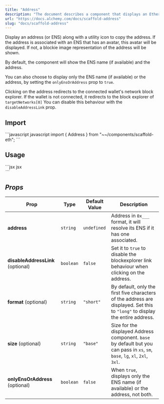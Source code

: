 ```yaml
---
title: "Address"
description: "The document describes a component that displays an Ethereum address or ENS name with an optional avatar, allows copying the address, and can link to a block explorer. It includes customization options for display format, size, and link behavior."
url: "https://docs.alchemy.com/docs/scaffold-address"
slug: "docs/scaffold-address"
---
```


Display an address (or ENS) along with a utility icon to copy the address. If the address is associated with an ENS that has an avatar, this avatar will be displayed. If not, a blockie image representation of the address will be shown.

By default, the component will show the ENS name (if available) and the address.

You can also choose to display only the ENS name (if available) or the address, by setting the `onlyEnsOrAddress` prop to `true`.

Clicking on the address redirects to the connected wallet's network block explorer. If the wallet is not connected, it redirects to the block explorer of `targetNetworks[0]` You can disable this behaviour with the `disableAddressLink` prop.

## Import

<CodeGroup>
  ```javascript javascript
  import { Address } from "~~/components/scaffold-eth";
  ```
</CodeGroup>

## Usage

<CodeGroup>
  ```jsx jsx
  <Address address="0x34aA3F359A9D614239015126635CE7732c18fDF3" />
  ```
</CodeGroup>

## Props

| Prop                              | Type      | Default Value | Description                                                                                                                   |
| --------------------------------- | --------- | ------------- | ----------------------------------------------------------------------------------------------------------------------------- |
| **address**                       | `string`  | `undefined`   | Address in `0x___` format, it will resolve its ENS if it has one associated.                                                  |
| **disableAddressLink** (optional) | `boolean` | `false`       | Set it to `true` to disable the blockexplorer link behaviour when clicking on the address.                                    |
| **format** (optional)             | `string`  | `"short"`     | By default, only the first five characters of the address are displayed. Set this to `"long"` to display the entire address.  |
| **size** (optional)               | `string`  | `"base"`      | Size for the displayed Address component. `base` by default but you can pass in `xs`, `sm`, `base`, `lg`, `xl`, `2xl`, `3xl`. |
| **onlyEnsOrAddress** (optional)   | `boolean` | `false`       | When `true`, displays only the ENS name (if available) or the address, not both.                                              |
